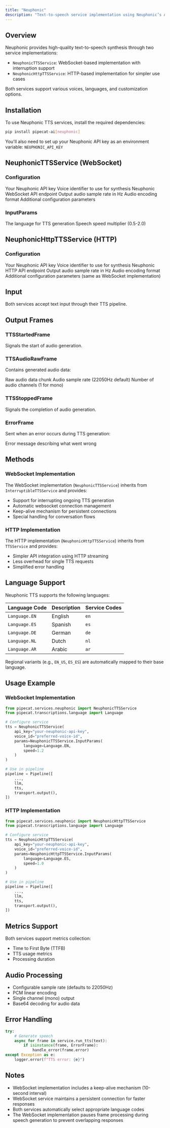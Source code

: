 ```yaml
---
title: "Neuphonic"
description: "Text-to-speech service implementation using Neuphonic’s API"
---
```


## Overview

Neuphonic provides high-quality text-to-speech synthesis through two service implementations:

- `NeuphonicTTSService`: WebSocket-based implementation with interruption support
- `NeuphonicHttpTTSService`: HTTP-based implementation for simpler use cases

Both services support various voices, languages, and customization options.

## Installation

To use Neuphonic TTS services, install the required dependencies:

```bash
pip install pipecat-ai[neuphonic]
```

You'll also need to set up your Neuphonic API key as an environment variable: `NEUPHONIC_API_KEY`

## NeuphonicTTSService (WebSocket)

### Configuration

<ParamField path="api_key" type="str" required>
  Your Neuphonic API key
</ParamField>

<ParamField path="voice_id" type="str" default="None">
  Voice identifier to use for synthesis
</ParamField>

<ParamField path="url" type="str" default="wss://api.neuphonic.com">
  Neuphonic WebSocket API endpoint
</ParamField>

<ParamField path="sample_rate" type="int" default="22050">
  Output audio sample rate in Hz
</ParamField>

<ParamField path="encoding" type="str" default="pcm_linear">
  Audio encoding format
</ParamField>

<ParamField path="params" type="InputParams" default="InputParams()">
  Additional configuration parameters
</ParamField>

### InputParams

<ParamField path="language" type="Language" default="Language.EN">
  The language for TTS generation
</ParamField>

<ParamField path="speed" type="float" default="1.0">
  Speech speed multiplier (0.5-2.0)
</ParamField>

## NeuphonicHttpTTSService (HTTP)

### Configuration

<ParamField path="api_key" type="str" required>
  Your Neuphonic API key
</ParamField>

<ParamField path="voice_id" type="str" default="None">
  Voice identifier to use for synthesis
</ParamField>

<ParamField path="url" type="str" default="https://api.neuphonic.com">
  Neuphonic HTTP API endpoint
</ParamField>

<ParamField path="sample_rate" type="int" default="22050">
  Output audio sample rate in Hz
</ParamField>

<ParamField path="encoding" type="str" default="pcm_linear">
  Audio encoding format
</ParamField>

<ParamField path="params" type="InputParams" default="InputParams()">
  Additional configuration parameters (same as WebSocket implementation)
</ParamField>

## Input

Both services accept text input through their TTS pipeline.

## Output Frames

### TTSStartedFrame

Signals the start of audio generation.

### TTSAudioRawFrame

Contains generated audio data:

<ParamField path="audio" type="bytes">
  Raw audio data chunk
</ParamField>

<ParamField path="sample_rate" type="int">
  Audio sample rate (22050Hz default)
</ParamField>

<ParamField path="num_channels" type="int">
  Number of audio channels (1 for mono)
</ParamField>

### TTSStoppedFrame

Signals the completion of audio generation.

### ErrorFrame

Sent when an error occurs during TTS generation:

<ParamField path="error" type="str">
  Error message describing what went wrong
</ParamField>

## Methods

### WebSocket Implementation

The WebSocket implementation (`NeuphonicTTSService`) inherits from `InterruptibleTTSService` and provides:

- Support for interrupting ongoing TTS generation
- Automatic websocket connection management
- Keep-alive mechanism for persistent connections
- Special handling for conversation flows

### HTTP Implementation

The HTTP implementation (`NeuphonicHttpTTSService`) inherits from `TTSService` and provides:

- Simpler API integration using HTTP streaming
- Less overhead for single TTS requests
- Simplified error handling

## Language Support

Neuphonic TTS supports the following languages:

| Language Code | Description | Service Codes |
| ------------- | ----------- | ------------- |
| `Language.EN` | English     | `en`          |
| `Language.ES` | Spanish     | `es`          |
| `Language.DE` | German      | `de`          |
| `Language.NL` | Dutch       | `nl`          |
| `Language.AR` | Arabic      | `ar`          |

Regional variants (e.g., `EN_US`, `ES_ES`) are automatically mapped to their base language.

## Usage Example

### WebSocket Implementation

```python
from pipecat.services.neuphonic import NeuphonicTTSService
from pipecat.transcriptions.language import Language

# Configure service
tts = NeuphonicTTSService(
    api_key="your-neuphonic-api-key",
    voice_id="preferred-voice-id",
    params=NeuphonicTTSService.InputParams(
        language=Language.EN,
        speed=1.2
    )
)

# Use in pipeline
pipeline = Pipeline([
    ...,
    llm,
    tts,
    transport.output(),
])
```

### HTTP Implementation

```python
from pipecat.services.neuphonic import NeuphonicHttpTTSService
from pipecat.transcriptions.language import Language

# Configure service
tts = NeuphonicHttpTTSService(
    api_key="your-neuphonic-api-key",
    voice_id="preferred-voice-id",
    params=NeuphonicHttpTTSService.InputParams(
        language=Language.ES,
        speed=1.0
    )
)

# Use in pipeline
pipeline = Pipeline([
    ...,
    llm,
    tts,
    transport.output(),
])
```

## Metrics Support

Both services support metrics collection:

- Time to First Byte (TTFB)
- TTS usage metrics
- Processing duration

## Audio Processing

- Configurable sample rate (defaults to 22050Hz)
- PCM linear encoding
- Single channel (mono) output
- Base64 decoding for audio data

## Error Handling

```python
try:
    # Generate speech
    async for frame in service.run_tts(text):
        if isinstance(frame, ErrorFrame):
            handle_error(frame.error)
except Exception as e:
    logger.error(f"TTS error: {e}")
```

## Notes

- WebSocket implementation includes a keep-alive mechanism (10-second interval)
- WebSocket service maintains a persistent connection for faster responses
- Both services automatically select appropriate language codes
- The WebSocket implementation pauses frame processing during speech generation to prevent overlapping responses
